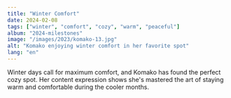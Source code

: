 ```yaml
---
title: "Winter Comfort"
date: 2024-02-08
tags: ["winter", "comfort", "cozy", "warm", "peaceful"]
album: "2024-milestones"
image: "/images/2023/komako-13.jpg"
alt: "Komako enjoying winter comfort in her favorite spot"
lang: "en"
---
```


Winter days call for maximum comfort, and Komako has found the perfect cozy spot. Her content expression shows she's mastered the art of staying warm and comfortable during the cooler months.